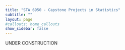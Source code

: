 ```yaml
---
title: "STA 6950 - Capstone Projects in Statistics"
subtitle: ""
layout: page
#callouts: home_callouts
show_sidebar: false
---
```


::: callout-important
UNDER CONSTRUCTION
:::
